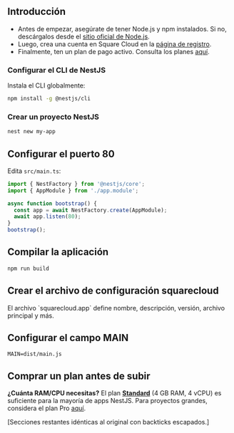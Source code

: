 ## Introducción

- Antes de empezar, asegúrate de tener Node.js y npm instalados. Si no, descárgalos desde el [sitio oficial de Node.js](https://nodejs.org/).
- Luego, crea una cuenta en Square Cloud en la [página de registro](https://squarecloud.app/signup).
- Finalmente, ten un plan de pago activo. Consulta los planes [aquí](https://squarecloud.app/plans).

### Configurar el CLI de NestJS

Instala el CLI globalmente:

```bash
npm install -g @nestjs/cli
```

### Crear un proyecto NestJS

```bash
nest new my-app
```

## Configurar el puerto 80

Edita `src/main.ts`:

```typescript
import { NestFactory } from '@nestjs/core';
import { AppModule } from './app.module';

async function bootstrap() {
  const app = await NestFactory.create(AppModule);
  await app.listen(80);
}
bootstrap();
```

## Compilar la aplicación

```bash
npm run build
```

## Crear el archivo de configuración squarecloud

<Card title="Aprende a crear el archivo de configuración de Square Cloud." icon="link" href="https://docs.squarecloud.app/getting-started/config-file">
  El archivo `squarecloud.app` define nombre, descripción, versión, archivo principal y más.
</Card>

## Configurar el campo MAIN

```app squarecloud.app
MAIN=dist/main.js
```

## Comprar un plan antes de subir

<Note>**¿Cuánta RAM/CPU necesitas?** El plan **[Standard](https://squarecloud.app/pay/standard)** (4 GB RAM, 4 vCPU) es suficiente para la mayoría de apps NestJS. Para proyectos grandes, considera el plan Pro [aquí](https://squarecloud.app/pay/pro).</Note>

\[Secciones restantes idénticas al original con backticks escapados.]
